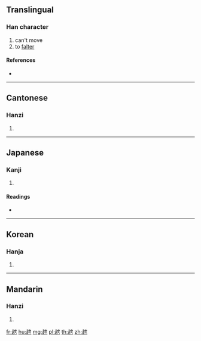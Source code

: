 {{character info/new}}
==Translingual==

===Han character===
{{Han char|rn=156|rad=走|as=06|sn=13|four=47808|canj=GOIMO,GOMMO}}

# can't move
# to [[falter]]

====References====
* {{Han ref|kx=1217.150|dkj=37133|dj=1686.050|hdz=53486.110|uh=8D91|ud=36241|bh=E05E|bd=57438}}

----

==Cantonese==

===Hanzi===
{{yue-hanzi|jyut=|y=ji1}}

# {{defn|lang=yue|sort=走06}}

----

==Japanese==

===Kanji===
{{ja-kanji|grade=|rs=走06}}

# {{defn|lang=ja|sort=走06}}

====Readings====
* {{ja-readings|on=[[し]] (shi)|kun=|nanori=}}

----

==Korean==

===Hanja===
{{ko-hanja|hangeul=자|eumhun=|rv=ja|mr=cha|y=ca}}

# {{defn|lang=ko|sort=走06}}

----

==Mandarin==

===Hanzi===
{{cmn-hanzi|pin=[[cī]] ([[ci1]])|wg=tz'u<sup>1</sup>}}

# {{defn|lang=cmn|sort=走06}}

[[fr:趑]]
[[hu:趑]]
[[mg:趑]]
[[pl:趑]]
[[th:趑]]
[[zh:趑]]